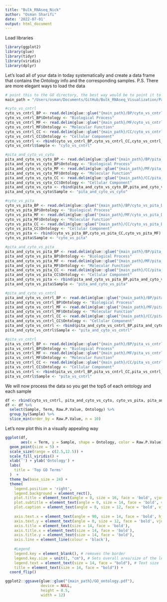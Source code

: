 ```yaml
---
title: "Bulk_RNAseq_Nick"
author: "Osman Sharifi"
date: '2022-07-01'
output: html_document
---
```

Load libraries 
```r
library(ggplot2)
library(glue)
library(tidyr)
library(viridis)
library(dplyr)
```

Let's load all of your data in today systematically and create a data frame that contains the Ontology info and the corresponding samples. P.S. There are more elegant ways to load the data

```r
# point this to the GO directory, the best way would be to point it to our shared github directory
main_path = "/Users/osman/Documents/GitHub/Bulk_RNAseq_Visualization/Pathway_analysis/GO" 

#cyto_vs_cntrl
cyto_vs_cntrl_BP <- read.delim(glue::glue("{main_path}/BP/cyto_vs_cntrl_DE_analysis_GO_BP.txt"), header = TRUE, sep = "\t")
cyto_vs_cntrl_BP$Ontology <- "Biological Process"
cyto_vs_cntrl_MF <- read.delim(glue::glue("{main_path}/MF/cyto_vs_cntrl_DE_analysis_GO_MF.txt"), header = TRUE, sep = "\t")
cyto_vs_cntrl_MF$Ontology <- "Molecular Function"
cyto_vs_cntrl_CC <- read.delim(glue::glue("{main_path}/CC/cyto_vs_cntrl_DE_analysis_GO_CC.txt"), header = TRUE, sep = "\t")
cyto_vs_cntrl_CC$Ontology <- "Cellular Component"
cyto_vs_cntrl <- rbind(cyto_vs_cntrl_BP,cyto_vs_cntrl_CC,cyto_vs_cntrl_MF)
cyto_vs_cntrl$Sample <- "cyto_vs_cntrl"

#pita_and_cyto_vs_cyto
pita_and_cyto_vs_cyto_BP <- read.delim(glue::glue("{main_path}/BP/pita_and_cyto_vs_cyto_DE_analysis_GO_BP.txt"), header = TRUE, sep = "\t") 
pita_and_cyto_vs_cyto_BP$Ontology <- "Biological Process"
pita_and_cyto_vs_cyto_MF <- read.delim(glue::glue("{main_path}/MF/pita_and_cyto_vs_cyto_DE_analysis_GO_MF.txt"), header = TRUE, sep = "\t")
pita_and_cyto_vs_cyto_MF$Ontology <- "Molecular Function"
pita_and_cyto_vs_cyto_CC <- read.delim(glue::glue("{main_path}/CC/pita_and_cyto_vs_cyto_DE_analysis_GO_CC.txt"), header = TRUE, sep = "\t")
pita_and_cyto_vs_cyto_CC$Ontology <- "Cellular Component"
pita_and_cyto_vs_cyto <- rbind(pita_and_cyto_vs_cyto_BP,pita_and_cyto_vs_cyto_CC,pita_and_cyto_vs_cyto_MF)
pita_and_cyto_vs_cyto$Sample <- "pita_and_cyto_vs_cyto"

#cyto_vs_pita
cyto_vs_pita_BP <- read.delim(glue::glue("{main_path}/BP/cyto_vs_pita_DE_analysis_GO_BP.txt"), header = TRUE, sep = "\t") 
cyto_vs_pita_BP$Ontology <- "Biological Process"
cyto_vs_pita_MF <- read.delim(glue::glue("{main_path}/MF/cyto_vs_pita_DE_analysis_GO_MF.txt"), header = TRUE, sep = "\t")
cyto_vs_pita_MF$Ontology <- "Molecular Function"
cyto_vs_pita_CC <- read.delim(glue::glue("{main_path}/CC/cyto_vs_pita_DE_analysis_GO_CC.txt"), header = TRUE, sep = "\t")
cyto_vs_pita_CC$Ontology <- "Cellular Component"
cyto_vs_pita <- rbind(cyto_vs_pita_BP,cyto_vs_pita_CC,cyto_vs_pita_MF)
cyto_vs_pita$Sample <- "cyto_vs_pita"

#pita_and_cyto_vs_pita
pita_and_cyto_vs_pita_BP <- read.delim(glue::glue("{main_path}/BP/pita_and_cyto_vs_pita_DE_analysis_GO_BP.txt"), header = TRUE, sep = "\t") 
pita_and_cyto_vs_pita_BP$Ontology <- "Biological Process"
pita_and_cyto_vs_pita_MF <- read.delim(glue::glue("{main_path}/MF/pita_and_cyto_vs_pita_DE_analysis_GO_MF.txt"), header = TRUE, sep = "\t")
pita_and_cyto_vs_pita_MF$Ontology <- "Molecular Function"
pita_and_cyto_vs_pita_CC <- read.delim(glue::glue("{main_path}/CC/pita_and_cyto_vs_pita_DE_analysis_GO_CC.txt"), header = TRUE, sep = "\t")
pita_and_cyto_vs_pita_CC$Ontology <- "Cellular Component"
pita_and_cyto_vs_pita <- rbind(pita_and_cyto_vs_pita_BP,pita_and_cyto_vs_pita_CC,pita_and_cyto_vs_pita_MF)
pita_and_cyto_vs_pita$Sample <- "pita_and_cyto_vs_pita"

#pita_and_cyto_vs_cntrl
pita_and_cyto_vs_cntrl_BP <- read.delim(glue::glue("{main_path}/BP/pita_and_cyto_vs_cntrl_DE_analysis_GO_BP.txt"), header = TRUE, sep = "\t") 
pita_and_cyto_vs_cntrl_BP$Ontology <- "Biological Process"
pita_and_cyto_vs_cntrl_MF <- read.delim(glue::glue("{main_path}/MF/pita_and_cyto_vs_cntrl_DE_analysis_GO_MF.txt"), header = TRUE, sep = "\t")
pita_and_cyto_vs_cntrl_MF$Ontology <- "Molecular Function"
pita_and_cyto_vs_cntrl_CC <- read.delim(glue::glue("{main_path}/CC/pita_and_cyto_vs_cntrl_DE_analysis_GO_CC.txt"), header = TRUE, sep = "\t")
pita_and_cyto_vs_cntrl_CC$Ontology <- "Cellular Component"
pita_and_cyto_vs_cntrl <- rbind(pita_and_cyto_vs_cntrl_BP,pita_and_cyto_vs_cntrl_CC,pita_and_cyto_vs_cntrl_MF)
pita_and_cyto_vs_cntrl$Sample <- "pita_and_cyto_vs_cntrl"

#pita_vs_cntrl
pita_vs_cntrl_BP <- read.delim(glue::glue("{main_path}/BP/pita_vs_cntrl_DE_analysis_GO_BP.txt"), header = TRUE, sep = "\t") 
pita_vs_cntrl_BP$Ontology <- "Biological Process"
pita_vs_cntrl_MF <- read.delim(glue::glue("{main_path}/MF/pita_vs_cntrl_DE_analysis_GO_MF.txt"), header = TRUE, sep = "\t")
pita_vs_cntrl_MF$Ontology <- "Molecular Function"
pita_vs_cntrl_CC <- read.delim(glue::glue("{main_path}/CC/pita_vs_cntrl_DE_analysis_GO_CC.txt"), header = TRUE, sep = "\t")
pita_vs_cntrl_CC$Ontology <- "Cellular Component"
pita_vs_cntrl <- rbind(pita_vs_cntrl_BP,pita_vs_cntrl_CC,pita_vs_cntrl_MF)
pita_vs_cntrl$Sample <- "pita_vs_cntrl"
```
We will now process the data so you get the top5 of each ontology and each sample
```r
df <- rbind(cyto_vs_cntrl, pita_and_cyto_vs_cyto, cyto_vs_pita, pita_and_cyto_vs_pita, pita_and_cyto_vs_cntrl, pita_vs_cntrl)
df <- df %>% 
  select(Sample, Term, Raw.P.Value, Ontology) %>%
  group_by(Sample) %>%
  slice_min(order_by = Raw.P.Value, n = 10)
```
Let's now plot this in a visually appealing way
```r
ggplot(df,
       aes(x = Term, y = Sample, shape = Ontology, color = Raw.P.Value)) +
  geom_point(size = 5) +
  scale_size(range = c(2.5,12.5)) +
  scale_fill_viridis() + 
  xlab('') + ylab('Ontology') +
  labs(
    title = 'Top GO Terms'
  )  +   
  theme_bw(base_size = 24) +
  theme(
    legend.position = 'right',
    legend.background = element_rect(),
    plot.title = element_text(angle = 0, size = 16, face = 'bold', vjust = 1),
    plot.subtitle = element_text(angle = 0, size = 14, face = 'bold', vjust = 1),
    plot.caption = element_text(angle = 0, size = 12, face = 'bold', vjust = 1),
    
    axis.text.x = element_text(angle = 90, size = 14, face = 'bold', hjust = 1.0, vjust = 0.5),
    axis.text.y = element_text(angle = 0, size = 12, face = 'bold', vjust = 0.5),
    axis.title = element_text(size = 14, face = 'bold'),
    axis.title.x = element_text(size = 14, face = 'bold'),
    axis.title.y = element_text(size = 14, face = 'bold'),
    axis.line = element_line(colour = 'black'),
    
    #Legend
    legend.key = element_blank(), # removes the border
    legend.key.size = unit(1, "cm"), # Sets overall area/size of the legend
    legend.text = element_text(size = 14, face = "bold"), # Text size
    title = element_text(size = 14, face = "bold")) +
  coord_flip()

ggplot2::ggsave(glue::glue("{main_path}/GO_ontology.pdf"),
                device = NULL,
                height = 8.5,
                width = 12)
```